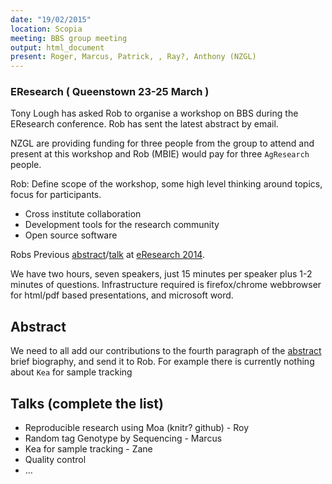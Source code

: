 ---
date: "19/02/2015"
location: Scopia
meeting: BBS group meeting
output: html_document
present: Roger, Marcus, Patrick, , Ray?, Anthony (NZGL)
---



### EResearch ( Queenstown 23-25 March )

Tony Lough has asked Rob to organise a workshop on BBS during the EResearch conference. Rob has sent the latest abstract by email.

NZGL are  providing funding for three people from the group to attend and present at this workshop and Rob (MBIE) would pay for three `AgResearch` people.

Rob: Define scope of the workshop, some high level thinking around topics, focus for participants.

* Cross institute collaboration
* Development tools for the research community
* Open source software

Robs Previous [abstract](http://ernz2014.eresearch.org.nz/conference/eresearch-nz-2014/schedule/enabling-very-complex-experiments-genomics-for-production)/[talk](http://ernz2014.eresearch.org.nz/sites/default/files/ernz2014-enabling-very-complex-experiments.pdf) at [eResearch 2014](http://ernz2014.eresearch.org.nz/conference/eresearch-nz-2014).

We have two hours, seven speakers, just 15 minutes per speaker plus 1-2 minutes of questions. Infrastructure required is firefox/chrome webbrowser for html/pdf based presentations, and microsoft word.

## Abstract

We need to all add our contributions to the fourth paragraph of the [abstract](https://github.com/biospectrabysequencing/gbs_moa/blob/master/minutes/eResearch_abstract.Rmd) brief biography, and send it to Rob. For example there is currently nothing about `Kea` for sample tracking

## Talks (complete the list)
* Reproducible research using Moa (knitr? github) - Roy
* Random tag Genotype by Sequencing - Marcus
* Kea for sample tracking - Zane 
* Quality control
* ...
